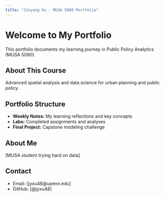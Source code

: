 ```yaml
---
title: "Jinyang Xu - MUSA 5080 Portfolio"
---
```


# Welcome to My Portfolio

This portfolio documents my learning journey in Public Policy Analytics (MUSA 5080).

## About This Course
Advanced spatial analysis and data science for urban planning and public policy.

## Portfolio Structure
- **Weekly Notes:** My learning reflections and key concepts
- **Labs:** Completed assignments and analyses
- **Final Project:** Capstone modeling challenge

## About Me
[MUSA student trying hard on data]

## Contact
- Email: [jyxu48@upenn.edu]
- GitHub: [@jyxu48]
